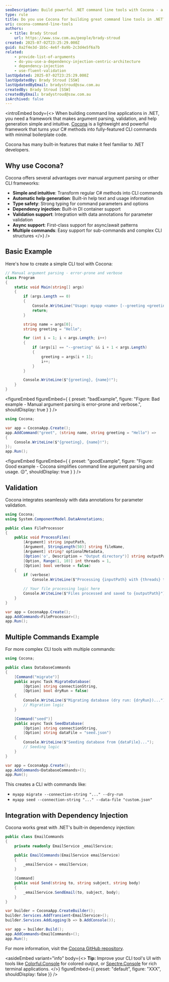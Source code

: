 ```yaml
---
seoDescription: Build powerful .NET command line tools with Cocona - a lightweight framework that transforms C# methods into CLI commands with automatic help generation, validation, and dependency injection support.
type: rule
title: Do you use Cocona for building great command line tools in .NET?
uri: cocona-command-line-tools
authors:
  - title: Brady Stroud
    url: https://www.ssw.com.au/people/brady-stroud
created: 2025-07-02T23:25:29.000Z
guid: 8a2f4e3d-1b5c-4e6f-8a9b-2c3d4e5f6a7b
related:
    - provide-list-of-arguments
    - do-you-use-a-dependency-injection-centric-architecture
    - dependency-injection
    - use-fluent-validation
lastUpdated: 2025-07-02T23:25:29.000Z
lastUpdatedBy: Brady Stroud [SSW]
lastUpdatedByEmail: bradystroud@ssw.com.au
createdBy: Brady Stroud [SSW]
createdByEmail: bradystroud@ssw.com.au
isArchived: false
---
```


<introEmbed
  body={<>
When building command line applications in .NET, you need a framework that makes argument parsing, validation, and help generation simple and intuitive. [Cocona](https://github.com/mayuki/Cocona) is a lightweight and powerful framework that turns your C# methods into fully-featured CLI commands with minimal boilerplate code.

Cocona has many built-in features that make it feel familiar to .NET developers.

## Why use Cocona?

Cocona offers several advantages over manual argument parsing or other CLI frameworks:

* **Simple and intuitive**: Transform regular C# methods into CLI commands
* **Automatic help generation**: Built-in help text and usage information
* **Type safety**: Strong typing for command parameters and options
* **Dependency injection**: Built-in DI container support
* **Validation support**: Integration with data annotations for parameter validation
* **Async support**: First-class support for async/await patterns
* **Multiple commands**: Easy support for sub-commands and complex CLI structures
  </>}
/>
## Basic Example

Here's how to create a simple CLI tool with Cocona:

```csharp
// Manual argument parsing - error-prone and verbose
class Program
{
    static void Main(string[] args)
    {
        if (args.Length == 0)
        {
            Console.WriteLine("Usage: myapp <name> [--greeting <greeting>]");
            return;
        }

        string name = args[0];
        string greeting = "Hello";

        for (int i = 1; i < args.Length; i++)
        {
            if (args[i] == "--greeting" && i + 1 < args.Length)
            {
                greeting = args[i + 1];
                i++;
            }
        }

        Console.WriteLine($"{greeting}, {name}!");
    }
}
```
<figureEmbed figureEmbed={ {
  preset: "badExample",
  figure: "Figure: Bad example - Manual argument parsing is error-prone and verbose.",
  shouldDisplay: true
} } />


```csharp
using Cocona;

var app = CoconaApp.Create();
app.AddCommand("greet", (string name, string greeting = "Hello") =>
{
    Console.WriteLine($"{greeting}, {name}!");
});
app.Run();
```
<figureEmbed figureEmbed={ {
  preset: "goodExample",
  figure: "Figure: Good example - Cocona simplifies command line argument parsing and usage. 😌",
  shouldDisplay: true
} } />


## Validation

Cocona integrates seamlessly with data annotations for parameter validation.

```csharp
using Cocona;
using System.ComponentModel.DataAnnotations;

public class FileProcessor
{
    public void ProcessFiles(
        [Argument] string inputPath,
        [Argument, StringLength(50)] string fileName,
        [Argument] string? optionalMetadata,
        [Option('o', Description = "Output directory")] string outputPath = "./output",
        [Option, Range(1, 10)] int threads = 1,
        [Option] bool verbose = false)
    {
        if (verbose)
            Console.WriteLine($"Processing {inputPath} with {threads} threads...");

        // Your file processing logic here
        Console.WriteLine($"Files processed and saved to {outputPath}");
    }
}

var app = CoconaApp.Create();
app.AddCommands<FileProcessor>();
app.Run();
```

## Multiple Commands Example

For more complex CLI tools with multiple commands:

```csharp
using Cocona;

public class DatabaseCommands
{
    [Command("migrate")]
    public async Task MigrateDatabase(
        [Option] string connectionString,
        [Option] bool dryRun = false)
    {
        Console.WriteLine($"Migrating database (dry run: {dryRun})...");
        // Migration logic
    }

    [Command("seed")]
    public async Task SeedDatabase(
        [Option] string connectionString,
        [Option] string dataFile = "seed.json")
    {
        Console.WriteLine($"Seeding database from {dataFile}...");
        // Seeding logic
    }
}

var app = CoconaApp.Create();
app.AddCommands<DatabaseCommands>();
app.Run();
```

This creates a CLI with commands like:

* `myapp migrate --connection-string "..." --dry-run`
* `myapp seed --connection-string "..." --data-file "custom.json"`

## Integration with Dependency Injection

Cocona works great with .NET's built-in dependency injection:

```csharp
public class EmailCommands
{
    private readonly EmailService _emailService;

    public EmailCommands(EmailService emailService)
    {
        _emailService = emailService;
    }

    [Command]
    public void Send(string to, string subject, string body)
    {
        _emailService.SendEmail(to, subject, body);
    }
}

var builder = CoconaApp.CreateBuilder();
builder.Services.AddTransient<EmailService>();
builder.Services.AddLogging(b => b.AddConsole());

var app = builder.Build();
app.AddCommands<EmailCommands>();
app.Run();
```

For more information, visit the [Cocona GitHub repository](https://github.com/mayuki/Cocona).

<asideEmbed
  variant="info"
  body={<>
    **Tip:** Improve your CLI tool's UI with tools like [Colorful.Console](https://github.com/khalidabuhakmeh/Colorful.Console) for colored output, or [Spectre.Console](https://spectreconsole.net/) for rich terminal applications.
  </>}
  figureEmbed={{
    preset: "default",
    figure: "XXX",
    shouldDisplay: false
  }}
/>
